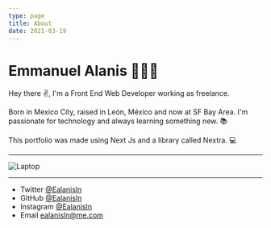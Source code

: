 ```yaml
---
type: page
title: About
date: 2021-03-19
---
```


# Emmanuel Alanis 👨🏽‍💻

Hey there ✌️, I'm a Front End Web Developer working as freelance. 

Born in Mexico City, raised in León, México and now  at SF Bay Area. I'm passionate for technology and always learning something new. 📚

This portfolio was made using Next Js and a library called Nextra.  💻

---


<Image
  src="/images/lap1.jpg"
  alt="Laptop"
  width={1125}
  height={750}
  priority
  className="next-image"
/>

---

- Twitter [@Ealanisln](https://twitter.com/ealanisln)
- GitHub [@Ealanisln](https://github.com/Ealanisln)
- Instagram [@Ealanisln](https://instagram.com/ealanisln)
- Email ealanisln@me.com

